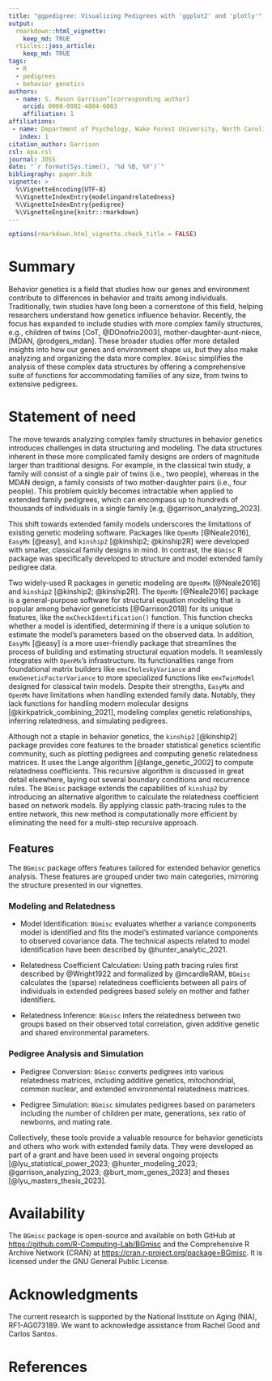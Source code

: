 ```yaml
---
title: "ggpedigree: Visualizing Pedigrees with 'ggplot2' and 'plotly'"
output:
  rmarkdown::html_vignette:
    keep_md: TRUE
  rticles::joss_article:
    keep_md: TRUE
tags:
  - R
  - pedigrees
  - behavior genetics
authors:
  - name: S. Mason Garrison^[corresponding author]
    orcid: 0000-0002-4804-6003
    affiliation: 1
affiliations:
 - name: Department of Psychology, Wake Forest University, North Carolina, USA
   index: 1
citation_author: Garrison
csl: apa.csl
journal: JOSS
date: "`r format(Sys.time(), '%d %B, %Y')`"
bibliography: paper.bib
vignette: >
  %\VignetteEncoding{UTF-8}
  %\VignetteIndexEntry{modelingandrelatedness}
  %\VignetteIndexEntry{pedigree}
  %\VignetteEngine{knitr::rmarkdown}
---
```


```r
options(rmarkdown.html_vignette.check_title = FALSE)
```

<!--Guidance 
JOSS welcomes submissions from broadly diverse research areas. For this reason, we require that authors include in the paper some sentences that explain the software functionality and domain of use to a non-specialist reader. We also require that authors explain the research applications of the software. The paper should be between 250-1000 words. Authors submitting papers significantly longer than 1000 words may be asked to reduce the length of their paper.
Your paper should include:

A list of the authors of the software and their affiliations, using the correct format (see the example below).
A summary describing the high-level functionality and purpose of the software for a diverse, non-specialist audience.
A Statement of need section that clearly illustrates the research purpose of the software and places it in the context of related work.
A list of key references, including to other software addressing related needs. Note that the references should include full names of venues, e.g., journals and conferences, not abbreviations only understood in the context of a specific discipline.
Mention (if applicable) a representative set of past or ongoing research projects using the software and recent scholarly publications enabled by it.
Acknowledgment of any financial support.
-->

# Summary

<!--  A summary describing the high-level functionality and purpose of the software for a diverse, non-specialist audience. -->

Behavior genetics is a field that studies how our genes and environment contribute to differences in behavior and traits among individuals.
Traditionally, twin studies have long been a cornerstone of this field, helping researchers understand how genetics influence behavior.
Recently, the focus has expanded to include studies with more complex family structures, e.g., children of twins [CoT, @DOnofrio2003], mother-daughter-aunt-niece, [MDAN, @rodgers_mdan].
These broader studies offer more detailed insights into how our genes and environment shape us, but they also make analyzing and organizing the data more complex.
`BGmisc` simplifies the analysis of these complex data structures by offering a comprehensive suite of functions for accommodating families of any size, from twins to extensive pedigrees.

# Statement of need
<!-- A Statement of need section that clearly illustrates the research purpose of the software and places it in the context of related work. -->

The move towards analyzing complex family structures in behavior genetics introduces challenges in data structuring and modeling. The data structures inherent in these more complicated family designs are orders of magnitude larger than traditional designs.
For example, in the classical twin study, a family will consist of a single pair of twins (i.e., two people), whereas in the MDAN design, a family consists of two mother-daughter pairs (i.e., four people). This problem quickly becomes intractable when applied to extended family pedigrees, which can encompass up to hundreds of thousands of individuals in a single family [e.g, @garrison_analyzing_2023].

This shift towards extended family models underscores the limitations of existing genetic modeling software. Packages like `OpenMx` [@Neale2016], `EasyMx` [@easy], and `kinship2` [@kinship2; @kinship2R] were developed with smaller, classical family designs in mind. In contrast, the `BGmisc` R package was specifically developed to structure and model extended family pedigree data.

Two widely-used R packages in genetic modeling are `OpenMx` [@Neale2016] and `kinship2` [@kinship2; @kinship2R]. The `OpenMx` [@Neale2016] package is a general-purpose software for structural equation modeling that is popular among behavior geneticists [@Garrison2018] for its unique features, like the `mxCheckIdentification()` function. This function checks whether a model is identified, determining if there is a unique solution to estimate the model's parameters based on the observed data. In addition, `EasyMx` [@easy] is a more user-friendly package that streamlines the process of building and estimating structural equation models. It seamlessly integrates with `OpenMx`'s infrastructure. Its functionalities range from foundational matrix builders like `emxCholeskyVariance` and `emxGeneticFactorVariance` to more specialized functions like `emxTwinModel` designed for classical twin models. Despite their strengths, `EasyMx` and `OpenMx` have limitations when handling extended family data. Notably, they lack functions for handling modern molecular designs [@kirkpatrick_combining_2021], modeling complex genetic relationships, inferring relatedness, and simulating pedigrees.

Although not a staple in behavior genetics, the `kinship2` [@kinship2] package provides core features to the broader statistical genetics scientific community, such as plotting pedigrees and computing genetic relatedness matrices. It uses the Lange algorithm [@lange_genetic_2002] to compute relatedness coefficients. This recursive algorithm is discussed in great detail elsewhere, laying out several boundary conditions and recurrence rules. The `BGmisc` package extends the capabilities of `kinship2` by introducing an alternative algorithm to calculate the relatedness coefficient based on network models. By applying classic path-tracing rules to the entire network, this new method is computationally more efficient by eliminating the need for a multi-step recursive approach.

## Features

The `BGmisc` package offers features tailored for extended behavior genetics analysis. These features are grouped under two main categories, mirroring the structure presented in our vignettes.

### Modeling and Relatedness

- Model Identification: `BGmisc` evaluates whether a variance components model is identified and fits the model's estimated variance components to observed covariance data. The technical aspects related to model identification have been described by @hunter_analytic_2021.

- Relatedness Coefficient Calculation: Using path tracing rules first described by @Wright1922 and formalized by @mcardleRAM, `BGmisc` calculates the (sparse) relatedness coefficients between all pairs of individuals in extended pedigrees based solely on mother and father identifiers.

- Relatedness Inference: `BGmisc` infers the relatedness between two groups based on their observed total correlation, given additive genetic and shared environmental parameters.

### Pedigree Analysis and Simulation

- Pedigree Conversion: `BGmisc` converts pedigrees into various relatedness matrices, including additive genetics, mitochondrial, common nuclear, and extended environmental relatedness matrices.

- Pedigree Simulation: `BGmisc` simulates pedigrees based on parameters including the number of children per mate, generations, sex ratio of newborns, and mating rate.

<!-- Mention (if applicable) a representative set of past or ongoing research projects using the software and recent scholarly publications enabled by it.-->

Collectively, these tools provide a valuable resource for behavior geneticists and others who work with extended family data. They were developed as part of a grant and have been used in several ongoing projects [@lyu_statistical_power_2023; @hunter_modeling_2023; @garrison_analyzing_2023; @burt_mom_genes_2023] and theses [@lyu_masters_thesis_2023].

# Availability

The `BGmisc` package is open-source and available on both GitHub at [https://github.com/R-Computing-Lab/BGmisc](https://github.com/R-Computing-Lab/BGmisc) and the Comprehensive R Archive Network (CRAN) at [https://cran.r-project.org/package=BGmisc](https://cran.r-project.org/package=BGmisc). It is licensed under the GNU General Public License.

# Acknowledgments

The current research is supported by the National Institute on Aging (NIA), RF1-AG073189. We want to acknowledge assistance from Rachel Good and Carlos Santos.

# References
